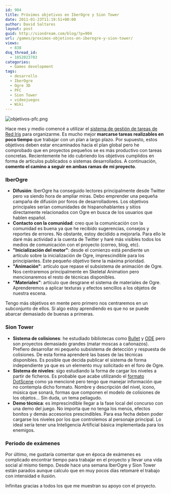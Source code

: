 ```yaml
---
id: 904
title: Próximos objetivos en IberOgre y Sion Tower
date: 2011-01-23T11:19:51+00:00
author: David Saltares
layout: post
guid: http://siondream.com/blog/?p=904
url: /games/proximos-objetivos-en-iberogre-y-sion-tower/
views:
  - 838
dsq_thread_id:
  - 1852023783
categories:
  - Games development
tags:
  - desarrollo
  - IberOgre
  - Ogre 3D
  - PFC
  - Sion Tower
  - videojuegos
  - Wiki
---
```


![objetivos-pfc.png](/img/wp/objetivos-pfc.webp)

Hace mes y medio comencé a utilizar el [sistema de gestión de tareas de Red Iris](/proyectos/pfc/sistema-de-gestion-de-tareas-en-red-iris/) para organizarme. Es mucho mejor **marcarse tareas realizables en poco tiempo** que trabajar con un plan a largo plazo. Por supuesto, estos objetivos deben estar encaminados hacia el plan global pero he comprobado que en proyectos pequeños se es más productivo con tareas concretas. Recientemente he ido cubriendo los objetivos cumplidos en forma de artículos publicados o sistemas desarrollados. A continuación, **comento el camino a seguir en ambas ramas de mi proyecto**.

### IberOgre

- **Difusión**: IberOgre ha conseguido lectores principalmente desde Twitter pero va siendo hora de ampliar miras. Debo emprender una pequeña campaña de difusión por foros de desarrolladores. Los objetivos principales serían comunidades de hispanohablantes y sitios directamente relacionados con Ogre en busca de los usuarios que hablen español.
- **Contacto con la comunidad**: creo que la comunicación con la comunidad es buena ya que he recibido sugerencias, consejos y reportes de errores. No obstante, estoy decidido a mejorarla. Para ello le daré más actividad a la cuenta de Twitter y haré más visibles todos los medios de comunicación con el proyecto (correo, blog, etc).
- **"Inicialización del motor"**: desde el comienzo está pendiente un artículo sobre la inicialización de Ogre, imprescindible para los principiantes. Este pequeño objetivo tiene la máxima prioridad.
- **"Animación"**: artículo que repase el subsistema de animación de Ogre. Nos centraremos principalmente en Skeletal Animation pero mencionaremos el resto de técnicas disponibles.
- **"Materiales"**: artículo que desgrane el sistema de materiales de Ogre. Aprenderemos a aplicar texturas y efectos sencillos a los objetos de nuestra escena.

Tengo más objetivos en mente pero primero nos centraremos en un subconjunto de ellos. Si algo estoy aprendiendo es que no se puede abarcar demasiado de buenas a primeras.

### Sion Tower

- **Sistema de colisiones**: he estudiado bibliotecas como [Bullet](http://www.ogre3d.org/tikiwiki/OgreBullet&structure=Libraries) y [ODE](http://www.ogre3d.org/tikiwiki/OgreODE) pero son proyectos demasiado grandes (matar moscas a cañonazos). Prefiero desarrollar mi pequeño subsistema de detección y respuesta de colisiones. De esta forma aprenderé las bases de las técnicas disponibles. Es posible que decida publicar el sistema de forma independiente ya que es un elemento muy solicitado en el foro de Ogre.
- **Sistema de niveles**: sigo estudiando la forma de cargar los niveles a partir de ficheros. Es probable que acabe utilizando el [formato DotScene](/proyectos/pfc/sion-tower/ogitor-instalacion-en-linux-y-el-formato-dotscene) como ya mencioné pero tengo que manejar información que no contempla dicho formato. Nombre y descripción del nivel, icono, música que sonará, formas que componen el modelo de colisiones de los objetos… Sin duda, un tema peliagudo.
- **Demo técnica**: es imprescindible llegar a la fase local del concurso con una demo del juego. No importa que no tenga los menús, efectos bonitos y demás accesorios prescindibles. Para esa fecha deben poder cargarse los niveles por los que controlemos al personaje principal. Lo ideal sería tener una Inteligencia Artificial básica implementada para los enemigos.

### Periodo de exámenes

Por último, me gustaría comentar que en época de exámenes es complicado encontrar tiempo para trabajar en el proyecto y llevar una vida social al mismo tiempo. Desde hace una semana IberOgre y Sion Tower están parados aunque calculo que en muy pocos días retomaré el trabajo con intensidad e ilusión.

Infinitas gracias a todos los que me muestran su apoyo con el proyecto.
